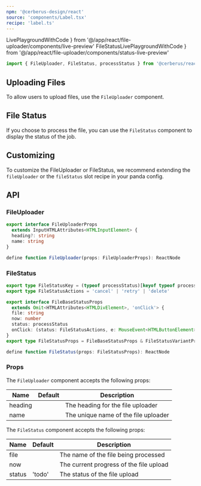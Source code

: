 ```yaml
---
npm: '@cerberus-design/react'
source: 'components/Label.tsx'
recipe: 'label.ts'
---
```


  LivePlaygroundWithCode
} from '@/app/react/file-uploader/components/live-preview'
  FileStatusLivePlaygroundWithCode
} from '@/app/react/file-uploader/components/status-live-preview'

```ts
import { FileUploader, FileStatus, processStatus } from '@cerberus/react'
```

## Uploading Files

To allow users to upload files, use the `FileUploader` component.

<LivePlaygroundWithCode />

## File Status

If you choose to process the file, you can use the `FileStatus` component to display the status of the job.

<FileStatusLivePlaygroundWithCode />

## Customizing

To customize the FileUploader or FileStatus, we recommend extending the `fileUploader` or the `fileStatus` slot recipe in your panda config.

## API

### FileUploader

```ts showLineNumbers=false
export interface FileUploaderProps
  extends InputHTMLAttributes<HTMLInputElement> {
  heading?: string
  name: string
}

define function FileUploader(props: FileUploaderProps): ReactNode
```

### FileStatus

```ts showLineNumbers=false
export type FileStatusKey = (typeof processStatus)[keyof typeof processStatus]
export type FileStatusActions = 'cancel' | 'retry' | 'delete'

export interface FileBaseStatusProps
  extends Omit<HTMLAttributes<HTMLDivElement>, 'onClick'> {
  file: string
  now: number
  status: processStatus
  onClick: (status: FileStatusActions, e: MouseEvent<HTMLButtonElement>) => void
}
export type FileStatusProps = FileBaseStatusProps & FileStatusVariantProps

define function FileStatus(props: FileStatusProps): ReactNode
```

### Props

The `FileUploader` component accepts the following props:

| Name     | Default | Description                                                   |
| -------- | ------- | ------------------------------------------------------------- |
| heading  |         | The heading for the file uploader                             |
| name     |         | The unique name of the file uploader                                  |

The `FileStatus` component accepts the following props:

| Name     | Default | Description                                                   |
| -------- | ------- | ------------------------------------------------------------- |
| file     |         | The name of the file being processed                          |
| now      |         | The current progress of the file upload                       |
| status   |    'todo'     | The status of the file upload                                 |
